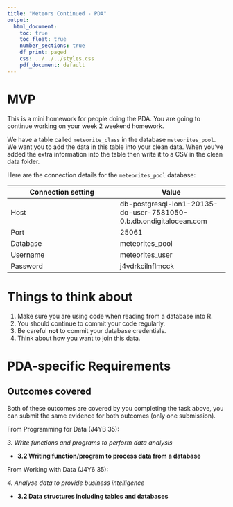 ```yaml
---
title: "Meteors Continued - PDA"
output:
  html_document:
    toc: true
    toc_float: true
    number_sections: true
    df_print: paged
    css: ../../../styles.css
    pdf_document: default
---
```


# MVP

This is a mini homework for people doing the PDA. You are going to continue working on your week 2 weekend homework.

We have a table called `meteorite_class` in the database `meteorites_pool`. We want you to add the data in this table into your clean data. When you've added the extra information into the table then write it to a CSV in the clean data folder.

Here are the connection details for the `meteorites_pool` database:

| Connection setting | Value |
|---|---|
| Host | db-postgresql-lon1-20135-do-user-7581050-0.b.db.ondigitalocean.com |
| Port | 25061 |
| Database | meteorites_pool |
| Username | meteorites_user |
| Password | j4vdrkcilnflmcck |

# Things to think about

1. Make sure you are using code when reading from a database into R.
2. You should continue to commit your code regularly.
3. Be careful **not** to commit your database credentials. 
4. Think about how you want to join this data.


# PDA-specific Requirements

## Outcomes covered

Both of these outcomes are covered by you completing the task above, you can submit the same evidence for both outcomes (only one submission).

From Programming for Data (J4YB 35):

*3. Write functions and programs to perform data analysis*

- **3.2 Writing function/program to process data from a database**

From Working with Data (J4Y6 35):

*4. Analyse data to provide business intelligence*

- **3.2 Data structures including tables and databases **
